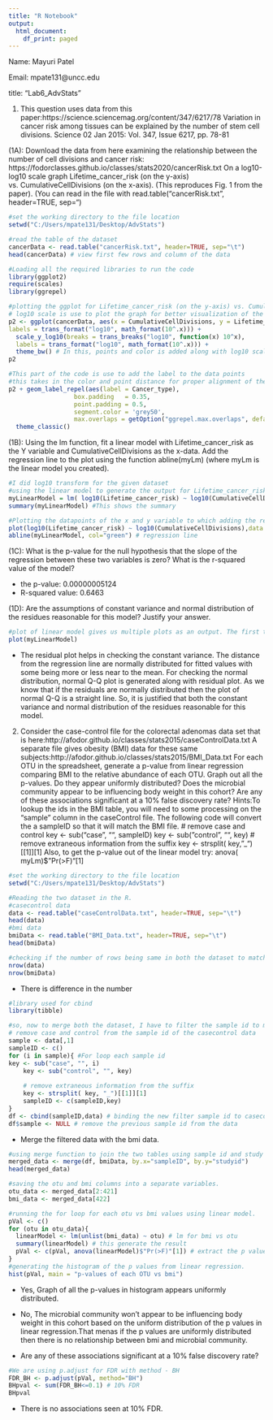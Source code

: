 ```yaml
---
title: "R Notebook"
output:
  html_document:
    df_print: paged
---
```


Name: Mayuri Patel

Email: mpate131@uncc.edu

title: "Lab6_AdvStats"


(1)	This question uses data from this paper:https://science.sciencemag.org/content/347/6217/78
Variation in cancer risk among tissues can be explained by the number of stem cell divisions. Science  02 Jan 2015: Vol. 347, Issue 6217, pp. 78-81

(1A): Download the data from here examining the relationship between the number of cell divisions and cancer risk: https://fodorclasses.github.io/classes/stats2020/cancerRisk.txt
 On a log10-log10 scale graph Lifetime_cancer_risk (on the y-axis) vs. CumulativeCellDivisions (on the x-axis).  (This reproduces Fig. 1 from the paper).
(You can read in the file with read.table("cancerRisk.txt", header=TRUE, sep="\t")

```r

#set the working directory to the file location
setwd("C:/Users/mpate131/Desktop/AdvStats")

#read the table of the dataset
cancerData <- read.table("cancerRisk.txt", header=TRUE, sep="\t")
head(cancerData) # view first few rows and column of the data
```


```r
#Loading all the required libraries to run the code
library(ggplot2)
require(scales)
library(ggrepel)

#plotting the ggplot for Lifetime_cancer_risk (on the y-axis) vs. CumulativeCellDivisions (on the x-axis)
# log10 scale is use to plot the graph for better visualization of the data points.  
p2 <- ggplot(cancerData, aes(x = CumulativeCellDivisions, y = Lifetime_cancer_risk,label= Cancer_type)) + geom_point(color = "blue", size = 3) + scale_x_log10(breaks = trans_breaks("log10", function(x) 10^x),
labels = trans_format("log10", math_format(10^.x))) + 
  scale_y_log10(breaks = trans_breaks("log10", function(x) 10^x),
  labels = trans_format("log10", math_format(10^.x))) +
  theme_bw() # In this, points and color is added along with log10 scale, label
p2 
```

```r
#This part of the code is use to add the label to the data points
#this takes in the color and point distance for proper alignment of the label 
p2 + geom_label_repel(aes(label = Cancer_type),
                  box.padding   = 0.35, 
                  point.padding = 0.5,
                  segment.color = 'grey50',
                  max.overlaps = getOption("ggrepel.max.overlaps", default = 20)) +
  theme_classic()
```

(1B):   Using the lm function, fit a linear model with Lifetime_cancer_risk as the Y variable and CumulativeCellDivisions as the x-data.  Add the regression line to the plot using the function abline(myLm)  (where myLm is the linear model you created).

```r
#I did log10 transform for the given dataset
#using the linear model to generate the output for Lifetime_cancer_risk as the Y variable and CumulativeCellDivisions as the x-data. 
myLinearModel = lm( log10(Lifetime_cancer_risk) ~ log10(CumulativeCellDivisions),data = cancerData)
summary(myLinearModel) #This shows the summary

#Plotting the datapoints of the x and y variable to which adding the regression line using abline
plot(log10(Lifetime_cancer_risk) ~ log10(CumulativeCellDivisions),data = cancerData,col="blue") 
abline(myLinearModel, col="green") # regression line 
```


(1C): What is the p-value for the null hypothesis that the slope of the regression between these two variables is zero?  What is the r-squared value of the model?

- the p-value: 0.00000005124
- R-squared value: 0.6463

(1D): Are the assumptions of constant variance and normal distribution of the residues reasonable for this model?  Justify your answer.


```r
#plot of linear model gives us multiple plots as an output. The first two are residuals vs fitted and Normal Q-Q that will help in answering the question of constant variance and normal distribution.
plot(myLinearModel)
```

- The residual plot helps in checking the constant variance. The distance from the regression line are normally distributed for fitted values with some being more or less near to the mean. For checking the normal distribution, normal Q-Q plot is generated along with residual plot. As we know that if the residuals are normally distributed then the plot of normal Q-Q is a straight line. So, it is justified that both the constant variance and normal distribution of the residues reasonable for this model.

(2) Consider the case-control file for the colorectal adenomas data set that is here:http://afodor.github.io/classes/stats2015/caseControlData.txt
A separate file gives obesity (BMI) data for these same subjects:http://afodor.github.io/classes/stats2015/BMI_Data.txt
For each OTU in the spreadsheet, generate a p-value from linear regression comparing BMI to the relative abundance of each OTU. Graph out all the p-values.  Do they appear uniformly distributed? Does the microbial community appear to be influencing body weight in this cohort?  Are any of these associations significant at a 10% false discovery rate?
Hints:To lookup the ids in the BMI table, you will need to some processing on the “sample” column in the caseControl file.  The following code will convert the a sampleID so that it will match the BMI file.
	# remove case and control
key <- sub("case", "", sampleID)
	key <- sub("control", "", key)
	# remove extraneous information from the suffix
	key <- strsplit( key, "_")[[1]][1]
	Also, to get the p-value out of the linear model try:
	anova( myLm)$"Pr(>F)"[1]

```r
#set the working directory to the file location
setwd("C:/Users/mpate131/Desktop/AdvStats")

#Reading the two dataset in the R.
#casecontrol data
data <- read.table("caseControlData.txt", header=TRUE, sep="\t")
head(data)
#bmi data
bmiData <- read.table("BMI_Data.txt", header=TRUE, sep="\t")
head(bmiData)
```

```r
#checking if the number of rows being same in both the dataset to match and merge them. 
nrow(data)
nrow(bmiData)

```

- There is difference in the number

```r
#library used for cbind
library(tibble)

#so, now to merge both the dataset, I have to filter the sample id to match them and also to remove the extra rows that don't match up.
# remove case and control from the sample id of the casecontrol data
sample <- data[,1]
sampleID <- c()
for (i in sample){ #For loop each sample id
key <- sub("case", "", i)
	key <- sub("control", "", key)
	
	# remove extraneous information from the suffix
	key <- strsplit( key, "_")[[1]][1]
	sampleID <- c(sampleID,key)
}
df <- cbind(sampleID,data) # binding the new filter sample id to casecontrol dataset
df$sample <- NULL # remove the previous sample id from the data
```

- Merge the filtered data with the bmi data.

```r
#using merge function to join the two tables using sample id and study id.
merged_data <- merge(df, bmiData, by.x="sampleID", by.y="studyid")
head(merged_data)
```

```r
#saving the otu and bmi columns into a separate variables.
otu_data <- merged_data[2:421]
bmi_data <- merged_data[422]

#running the for loop for each otu vs bmi values using linear model.
pVal <- c()
for (otu in otu_data){
  linearModel <- lm(unlist(bmi_data) ~ otu) # lm for bmi vs otu
  summary(linearModel) # this generate the result
  pVal <- c(pVal, anova(linearModel)$"Pr(>F)"[1]) # extract the p value from the result and save into a new variable.
}
#generating the histogram of the p values from linear regression. 
hist(pVal, main = "p-values of each OTU vs bmi")
```

- Yes, Graph of all the p-values in histogram appears uniformly distributed. 

- No, The microbial community won't appear to be influencing body weight in this cohort based on the uniform distribution of the p values in linear regression.That menas if the p values are uniformly distributed then there is no relationship between bmi and microbial community.

- Are any of these associations significant at a 10% false discovery rate?

```r
#We are using p.adjust for FDR with method - BH
FDR_BH <- p.adjust(pVal, method="BH") 
BHpval <- sum(FDR_BH<=0.1) # 10% FDR
BHpval
```

- There is no associations seen at 10% FDR. 







